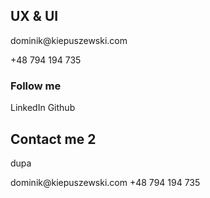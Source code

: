 ## UX & UI

<!-- <Section> -->

<!-- ### Mail me -->

<Row>
<Column>
<Tile subtitle="Mail me" title="Do it!">dominik@kiepuszewski.com</Tile>
</Column>
<Column>

<Tile subtitle="Call me" title="Do it!" dark>+48 794 194 735</Tile>
</Column>
</Row>


### Follow me




<Row>
  <Tile col dark>LinkedIn</Tile>
  <Tile col dark>Github</Tile>
</Row>

<!-- </Section> -->

<Section>

## Contact me 2 

dupa


<!-- 
@Email
https://stackoverflow.com/questions/23002711/how-to-show-email-addresses-on-the-website-to-avoid-spams
https://stackoverflow.com/questions/19359202/safe-way-to-display-email-address-and-contact-number/19361107#19361107
http://webmade.org/porady/zabezpieczenie-spam.php

https://www.w3schools.com/tags/tag_address.asp
-->
<Container row noGutter>
  <Tile title="E-mail"   gutterRight col={6}>dominik@kiepuszewski.com</Tile>
  <Tile title="Phone"    gutterRight col dark>+48 794 194 735</Tile>
  <Tile title="LinkedIn" gutterRight col dark />
  <Tile title="Github"   gutterRight col dark />
</Container>
</Section>
